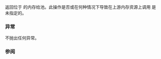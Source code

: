 {{cpp/memory/synchronized_pool_resource/title|do_deallocate}}
{{cpp/memory/synchronized_pool_resource/navbar}}
{{ddcl|since=c++17|1=
virtual void do_deallocate( void* p, std::size_t bytes, std::size_t alignment );
}}

返回位于 {{c|p}} 的内存给池。此操作是否或在何种情况下导致在上游内存资源上调用 {{tt|deallocate()}} 是未指定的。

=== 异常 ===
不抛出任何异常。

=== 参阅 ===
{{dsc begin}}
{{dsc inc|cpp/memory/memory_resource/dsc deallocate}}
{{dsc inc|cpp/memory/memory_resource/dsc do_deallocate}}
{{dsc end}}

{{langlinks|en|es|ja|ru}}